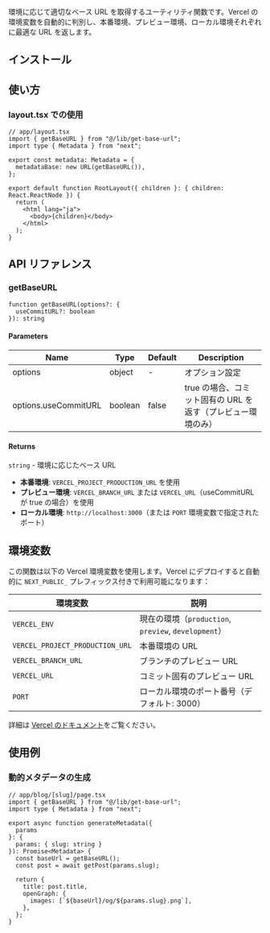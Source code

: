 
環境に応じて適切なベース URL を取得するユーティリティ関数です。Vercel の環境変数を自動的に判別し、本番環境、プレビュー環境、ローカル環境それぞれに最適な URL を返します。

## インストール

<RegistryInstallCommand registryName="base-url" />

## 使い方

### layout.tsx での使用

```tsx
// app/layout.tsx
import { getBaseURL } from "@/lib/get-base-url";
import type { Metadata } from "next";

export const metadata: Metadata = {
  metadataBase: new URL(getBaseURL()),
};

export default function RootLayout({ children }: { children: React.ReactNode }) {
  return (
    <html lang="ja">
      <body>{children}</body>
    </html>
  );
}
```

## API リファレンス

### getBaseURL

```tsx
function getBaseURL(options?: { 
  useCommitURL?: boolean 
}): string
```

#### Parameters

| Name | Type | Default | Description |
|------|------|---------|-------------|
| options | object | - | オプション設定 |
| options.useCommitURL | boolean | false | true の場合、コミット固有の URL を返す（プレビュー環境のみ） |

#### Returns

`string` - 環境に応じたベース URL

- **本番環境**: `VERCEL_PROJECT_PRODUCTION_URL` を使用
- **プレビュー環境**: `VERCEL_BRANCH_URL` または `VERCEL_URL`（useCommitURL が true の場合）を使用
- **ローカル環境**: `http://localhost:3000`（または `PORT` 環境変数で指定されたポート）

## 環境変数

この関数は以下の Vercel 環境変数を使用します。Vercel にデプロイすると自動的に `NEXT_PUBLIC_` プレフィックス付きで利用可能になります：

| 環境変数 | 説明 |
|---------|------|
| `VERCEL_ENV` | 現在の環境（`production`, `preview`, `development`） |
| `VERCEL_PROJECT_PRODUCTION_URL` | 本番環境の URL |
| `VERCEL_BRANCH_URL` | ブランチのプレビュー URL |
| `VERCEL_URL` | コミット固有のプレビュー URL |
| `PORT` | ローカル環境のポート番号（デフォルト: 3000） |

詳細は [Vercel のドキュメント](https://vercel.com/docs/projects/environment-variables/system-environment-variables)をご覧ください。

## 使用例

### 動的メタデータの生成

```tsx
// app/blog/[slug]/page.tsx
import { getBaseURL } from "@/lib/get-base-url";
import type { Metadata } from "next";

export async function generateMetadata({ 
  params 
}: { 
  params: { slug: string } 
}): Promise<Metadata> {
  const baseUrl = getBaseURL();
  const post = await getPost(params.slug);
  
  return {
    title: post.title,
    openGraph: {
      images: [`${baseUrl}/og/${params.slug}.png`],
    },
  };
}
```
